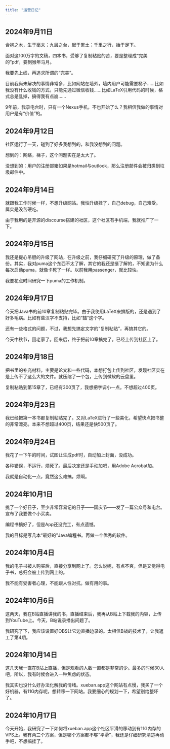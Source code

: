 ```yaml
---
title: "运营日记"
---
```


::: callout-note
## 2024年9月11日

合抱之木，生于毫末；九层之台，起于累土；千里之行，始于足下。

面对这100万字的文稿，四本书，受够了复制粘贴的苦，要是整理成“完美的”pdf，要到猴年马月。

我要先上线，再追求所谓的“完美”。

目前我尚未解决的事情非常多，比如网站在墙外，墙内用户可能需要梯子……比如我没有什么收钱的方式，只能先通过微信收钱……比如LaTeX引用代码的时候，格式总是乱掉，搞得我有点崩……

9年前，我录电台时，只有一个Nexus手机，不也开始了么？我相信我做的事情对用户是有“价值”的。
:::

::: callout-note
## 2024年9月12日

社区运行了一天，碰到了好多我想到的，和我没想到的问题。

想到的：网络，梯子，这个问题实在是太大了。

没想到的：用户的注册邮箱如果是hotmail与outlook，那么注册邮件会被归类到垃圾邮件中。
:::

::: callout-note
## 2024年9月14日

就跟我工作时候一样，不想升级网站。我怕升级挂了，自己debug，自己难受。属实是没苦硬吃。

由于我用的是开源的discourse搭建的社区，这个社区有手机端，我就推广了一下。
:::

::: callout-note
## 2024年9月15日

我还是提心吊胆的升级了网站，在升级之前，我仔细研究了升级的原理，做了备份。其实，我对puma这个东西不太了解，其它的我还是挺了解的，不知道为什么每次启动puma，就像卡死了一样。以前我用passenger，就比较快。

我要花点时间研究一下puma的工作机制。
:::

::: callout-note
## 2024年9月17日

今天把Java书的前10章复制粘贴完毕。由于我使用LaTeX来排版的，还是遇到了好多毛病。比如有些汉字不支持，比如“喆”这个字。

还有一些格式的问题，不过，我想先搞定文字的“复制粘贴”，再搞其它的。

今天中秋节，回老家了。回来后，终于把前10章搞完了。已经上传到社区上了。
:::

::: callout-note
## 2024年9月18日

把书里的补充材料，主要是论文和一些代码，本想打包上传到社区，发现社区实在是上传不了这么大的文件。就压缩了一个包，上传到微软的云盘里。

复制粘贴到第15章了，已经有300页了，我想把字调小一点。不想超过400页。
:::

::: callout-note
## 2024年9月23日

我已经把第一本书都复制粘贴完了。又对LaTeX进行了一些美化，希望快点把书整的非常漂亮。本来不想超过400页，结果还是快500页了。

:::

::: callout-note
## 2024年9月24日

我花了一下午的时间，试图让生成pdf时，自动加上封面，没成功。

各种错误，不运行，烦死了。最后决定还是手动加吧，用Adobe Acrobat加。

我就是自动化一点，竟然这么难搞，烦啊。

:::


::: callout-note
## 2024年10月1日

挑了一个好日子，至少非常容易记的日子——国庆节——发了一篇公众号和电台。宣布了我要做个小买卖。

编程书搞好了，但是App还没完工，有点遗憾。

我的目标是写几本“最好的”Java编程书。再做一个优秀的软件。
:::

::: callout-note
## 2024年10月4日

我的电子书被人购买后，直接分享到网上了。怎么说呢，有点不爽，但是又觉得电子书，总归会被上传到网上的。

我不能有受害者心理，不能跟人性对抗。做有用的事。

:::

::: callout-note
## 2024年10月6日

这两天，我在B站直播讲我的书，直播结束后，我再从B站上下载我的内容，上传到YouTube上。今天，B站说录播出问题了。

我研究了下，我应该设置好OBS让它边直播边录的。太相信B战的技术了，让我返工了第4期。

:::

::: callout-note
## 2024年10月14日

这几天我一直在B站上直播，但是观看的人数一直都是非常的少。最多的时候30人吧，所以，我有时候会进入一种焦虑的状态。

我其实也没什么好办法化解我的情绪。xueban.app这个网站有点慢，我买了一个好机器，有11G内存呢，想转移一下网站。我要细心的规划一下，希望别给整坏了。

:::

::: callout-note
## 2024年10月17日

今天开始，我研究了一下如何将xueban.app这个社区平滑的移动到有11G内存的VPS上。我有两三个方案，但是哪个方案都不够“平滑”，我还是仔细研究清楚再动手吧，不想搞挂了。

:::
